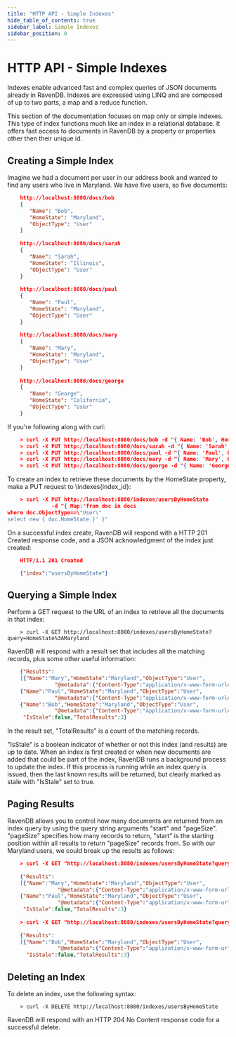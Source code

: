 ```yaml
---
title: "HTTP API - Simple Indexes"
hide_table_of_contents: true
sidebar_label: Simple Indexes
sidebar_position: 0
---
```



# HTTP API - Simple Indexes
Indexes enable advanced fast and complex queries of JSON documents already in RavenDB. Indexes are expressed using LINQ and are composed of up to two parts, a map and a reduce function.

This section of the documentation focuses on map only or simple indexes. This type of index functions much like an index in a relational database. It offers fast access to documents in RavenDB by a property or properties other then their unique id.

## Creating a Simple Index
Imagine we had a document per user in our address book and wanted to find any users who live in Maryland. We have five users, so five documents:

```json 
    http://localhost:8080/docs/bob
    {
       "Name": "Bob",
       "HomeState": "Maryland",
       "ObjectType": "User"
    }
    
    http://localhost:8080/docs/sarah
    {
       "Name": "Sarah",
       "HomeState": "Illinois",
       "ObjectType": "User"
    }
    
    http://localhost:8080/docs/paul
    {
       "Name": "Paul",
       "HomeState": "Maryland",
       "ObjectType": "User"
    }
    
    http://localhost:8080/docs/mary
    {
       "Name": "Mary",
       "HomeState": "Maryland",
       "ObjectType": "User"
    }
    
    http://localhost:8080/docs/george
    {
       "Name": "George",
       "HomeState": "California",
       "ObjectType": "User"
    }
```
    
If you're following along with curl:

```json     
    > curl -X PUT http://localhost:8080/docs/bob -d "{ Name: 'Bob', HomeState: 'Maryland', ObjectType: 'User' }"
    > curl -X PUT http://localhost:8080/docs/sarah -d "{ Name: 'Sarah', HomeState: 'Illinois', ObjectType: 'User' }"
    > curl -X PUT http://localhost:8080/docs/paul -d "{ Name: 'Paul', HomeState: 'Maryland', ObjectType: 'User' }"
    > curl -X PUT http://localhost:8080/docs/mary -d "{ Name: 'Mary', HomeState: 'Maryland', ObjectType: 'User' }"
    > curl -X PUT http://localhost:8080/docs/george -d "{ Name: 'George', HomeState: 'California', ObjectType: 'User' }"
```

To create an index to retrieve these documents by the HomeState property, make a PUT request to \indexes\{index_id}:

```json 
    > curl -X PUT http://localhost:8080/indexes/usersByHomeState 
              -d "{ Map:'from doc in docs
where doc.ObjectType==\"User\"
select new { doc.HomeState }' }"
```

On a successful index create, RavenDB will respond with a HTTP 201 Created response code, and a JSON acknowledgment of the index just created:

```json 
    HTTP/1.1 201 Created

    {"index":"usersByHomeState"}
```

## Querying a Simple Index

Perform a GET request to the URL of an index to retrieve all the documents in that index:

```plain 
    > curl -X GET http://localhost:8080/indexes/usersByHomeState?query=HomeState%3AMaryland
```

RavenDB will respond with a result set that includes all the matching records, plus some other useful information:

```json 
    {"Results":
    [{"Name":"Mary","HomeState":"Maryland","ObjectType":"User",
               "@metadata":{"Content-Type":"application/x-www-form-urlencoded","@id":"mary","@etag":"25ff8144-36f8-11df-858f-001de034b773"}},
    {"Name":"Paul","HomeState":"Maryland","ObjectType":"User",
               "@metadata":{"Content-Type":"application/x-www-form-urlencoded","@id":"paul","@etag":"25ff8145-36f8-11df-858f-001de034b773"}},
    {"Name":"Bob","HomeState":"Maryland","ObjectType":"User",
               "@metadata":{"Content-Type":"application/x-www-form-urlencoded","@id":"bob","@etag":"25ff8147-36f8-11df-858f-001de034b773"}}],
     "IsStale":false,"TotalResults":3}
```

In the result set, "TotalResults" is a count of the matching records.

"IsStale" is a boolean indicator of whether or not this index (and results) are up to date. When an index is first created or when new documents are added that could be part of the index, RavenDB runs a background process to update the index. If this process is running while an index query is issued, then the last known results will be returned, but clearly marked as stale with "IsStale" set to true.

## Paging Results

RavenDB allows you to control how many documents are returned from an index query by using the query string arguments "start" and "pageSize". "pageSize" specifies how many records to return, "start" is the starting position within all results to return "pageSize" records from. So with our Maryland users, we could break up the results as follows:

```json 
    > curl -X GET "http://localhost:8080/indexes/usersByHomeState?query=HomeState%3AMaryland&start=0&pageSize=2"
    
    {"Results":
    [{"Name":"Mary","HomeState":"Maryland","ObjectType":"User",
                "@metadata":{"Content-Type":"application/x-www-form-urlencoded","@id":"mary","@etag":"25ff8144-36f8-11df-858f-001de034b773"}},
    {"Name":"Paul","HomeState":"Maryland","ObjectType":"User",
                "@metadata":{"Content-Type":"application/x-www-form-urlencoded","@id":"paul","@etag":"25ff8145-36f8-11df-858f-001de034b773"}}],
     "IsStale":false,"TotalResults":3}
    
    > curl -X GET "http://localhost:8080/indexes/usersByHomeState?query=HomeState%3AMaryland&start=2&pageSize=2"
    
    {"Results":
    [{"Name":"Bob","HomeState":"Maryland","ObjectType":"User",
                "@metadata":{"Content-Type":"application/x-www-form-urlencoded","@id":"bob","@etag":"25ff8147-36f8-11df-858f-001de034b773"}}],
      "IsStale":false,"TotalResults":3}
```

## Deleting an Index

To delete an index, use the following syntax:

```plain 
    > curl -X DELETE http://localhost:8080/indexes/usersByHomeState
```

RavenDB will respond with an HTTP 204 No Content response code for a successful delete.